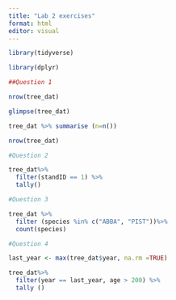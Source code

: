 ```yaml
---
title: "Lab 2 exercises"
format: html
editor: visual
---
```


```r
library(tidyverse)
```
```r
library(dplyr)
```

```r
##Question 1

nrow(tree_dat)

glimpse(tree_dat)

tree_dat %>% summarise (n=n())

nrow(tree_dat)
```

```r
#Question 2

tree_dat%>%
  filter(standID == 1) %>%
  tally()
```

```r
#Question 3

tree_dat %>%
  filter (species %in% c("ABBA", "PIST"))%>%
  count(species)

```

```r
#Question 4

last_year <- max(tree_dat$year, na.rm =TRUE)

tree_dat%>%
  filter(year == last_year, age > 200) %>%
  tally ()
```

